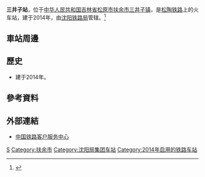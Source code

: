 {{Infobox China railway station
|车站名称 = 三井子站
|图片 = 
|图片介绍 = 
|其他名称 =
|车站拼音 = Sanjingzi
|英文名称 = Sanjingzi Railway Station
|车站代码 = 55947
|电报码 = OJT
|拼音码 = SJZ
|车站位置 = [[吉林省|吉林省]][[松原市_(吉林省)|松原市]][[扶余市|扶余市]][[三井子镇|三井子镇]]
|坐标 = {{coord|45.103299|125.340006|display=inline,title}}
|归属 = [[沈阳铁路局|沈阳铁路局]]
|线路 = [[松陶铁路|松陶铁路]]
|车站等级 =
|月台数目 = 
|站台面 = 
|股道数目 = 
|网站 = 
}}
'''三井子站'''，位于[[中华人民共和国|中华人民共和国]][[吉林省|吉林省]][[松原市_(吉林省)|松原市]][[扶余市|扶余市]][[三井子镇|三井子镇]]，是[[松陶铁路|松陶铁路]]上的火车站，建于2014年，由[[沈阳铁路局|沈阳铁路局]]管辖。<ref>{{Cite web |url=http://search.huochepiao.com/huochezhan/jieshao/4057.htm |title=三井子火车站介绍 |accessdate=2017-02-12 |archive-date=2016-08-01 |archive-url=https://web.archive.org/web/20160801041207/http://search.huochepiao.com/huochezhan/jieshao/4057.htm |dead-url=no }}</ref>
==車站周邊==
==歷史==
* 建于2014年。
==參考資料==
{{reflist}}
==外部連結==
* [http://www.12306.cn/mormhweb/ 中国铁路客户服务中心]{{Wayback|url=http://www.12306.cn/mormhweb/ |date=20180205163941 }}
{{China-rail-stub}}
{{松陶铁路}}
[[Category:松原市铁路车站|S]]
[[Category:扶余市|Category:扶余市]]
[[Category:沈阳局集团车站|Category:沈阳局集团车站]]
[[Category:2014年启用的铁路车站|Category:2014年启用的铁路车站]]